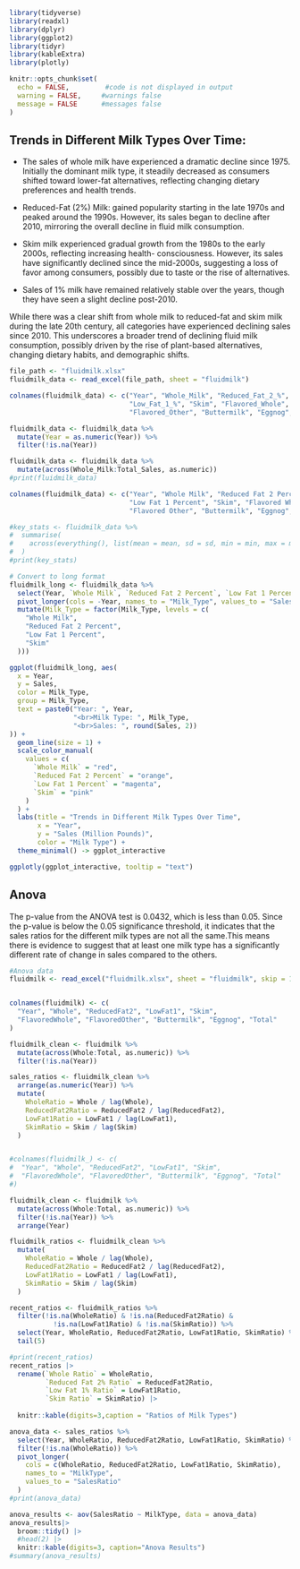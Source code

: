
```r
library(tidyverse)
library(readxl)
library(dplyr)
library(ggplot2)
library(tidyr)
library(kableExtra)
library(plotly)

knitr::opts_chunk$set(
  echo = FALSE,         #code is not displayed in output
  warning = FALSE,     #warnings false
  message = FALSE      #messages false
)
```

## Trends in Different Milk Types Over Time:

- The sales of whole milk have experienced a dramatic decline since 1975. Initially the dominant milk type, it steadily decreased as consumers shifted toward lower-fat alternatives, reflecting changing dietary preferences and health trends.

- Reduced-Fat (2%) Milk: gained popularity starting in the late 1970s and peaked around the 1990s. However, its sales began to decline after 2010, mirroring the overall decline in fluid milk consumption.

- Skim milk experienced gradual growth from the 1980s to the early 2000s, reflecting increasing health- consciousness. However, its sales have significantly declined since the mid-2000s, suggesting a loss of favor among consumers, possibly due to taste or the rise of alternatives.

- Sales of 1% milk have remained relatively stable over the years, though they have seen a slight decline post-2010.

While there was a clear shift from whole milk to reduced-fat and skim milk during the late 20th century, all categories have experienced declining sales since 2010. This underscores a broader trend of declining fluid milk consumption, possibly driven by the rise of plant-based alternatives, changing dietary habits, and demographic shifts.


```r
file_path <- "fluidmilk.xlsx"
fluidmilk_data <- read_excel(file_path, sheet = "fluidmilk")

colnames(fluidmilk_data) <- c("Year", "Whole_Milk", "Reduced_Fat_2_%", 
                              "Low_Fat_1_%", "Skim", "Flavored_Whole", 
                              "Flavored_Other", "Buttermilk", "Eggnog", "Total_Sales")

fluidmilk_data <- fluidmilk_data %>%
  mutate(Year = as.numeric(Year)) %>%
  filter(!is.na(Year))

fluidmilk_data <- fluidmilk_data %>%
  mutate(across(Whole_Milk:Total_Sales, as.numeric))
#print(fluidmilk_data)

colnames(fluidmilk_data) <- c("Year", "Whole Milk", "Reduced Fat 2 Percent", 
                              "Low Fat 1 Percent", "Skim", "Flavored Whole", 
                              "Flavored Other", "Buttermilk", "Eggnog", "Total Sales")

#key_stats <- fluidmilk_data %>%
#  summarise(
#    across(everything(), list(mean = mean, sd = sd, min = min, max = max), na.rm = TRUE)
#  )
#print(key_stats)

# Convert to long format
fluidmilk_long <- fluidmilk_data %>%
  select(Year, `Whole Milk`, `Reduced Fat 2 Percent`, `Low Fat 1 Percent`, Skim) %>%
  pivot_longer(cols = -Year, names_to = "Milk_Type", values_to = "Sales") %>%
  mutate(Milk_Type = factor(Milk_Type, levels = c(
    "Whole Milk", 
    "Reduced Fat 2 Percent", 
    "Low Fat 1 Percent", 
    "Skim"
  )))

ggplot(fluidmilk_long, aes(
  x = Year, 
  y = Sales, 
  color = Milk_Type, 
  group = Milk_Type,
  text = paste0("Year: ", Year, 
                "<br>Milk Type: ", Milk_Type, 
                "<br>Sales: ", round(Sales, 2))
)) +
  geom_line(size = 1) +
  scale_color_manual(
    values = c(
      `Whole Milk` = "red",
      `Reduced Fat 2 Percent` = "orange",
      `Low Fat 1 Percent` = "magenta",
      `Skim` = "pink"
    )
  ) +
  labs(title = "Trends in Different Milk Types Over Time", 
       x = "Year", 
       y = "Sales (Million Pounds)", 
       color = "Milk Type") +
  theme_minimal() -> ggplot_interactive

ggplotly(ggplot_interactive, tooltip = "text")

```


## Anova 
The p-value from the ANOVA test is 0.0432, which is less than 0.05. Since the p-value is below the 0.05 significance threshold, it indicates that the sales ratios  for the different milk types are not all the same.This means there is evidence to suggest that at least one milk type has a significantly different rate of change in sales compared to the others.

```r
#Anova data 
fluidmilk <- read_excel("fluidmilk.xlsx", sheet = "fluidmilk", skip = 1)


colnames(fluidmilk) <- c(
  "Year", "Whole", "ReducedFat2", "LowFat1", "Skim",
  "FlavoredWhole", "FlavoredOther", "Buttermilk", "Eggnog", "Total"
)

fluidmilk_clean <- fluidmilk %>%
  mutate(across(Whole:Total, as.numeric)) %>%
  filter(!is.na(Year))  

sales_ratios <- fluidmilk_clean %>%
  arrange(as.numeric(Year)) %>%
  mutate(
    WholeRatio = Whole / lag(Whole),
    ReducedFat2Ratio = ReducedFat2 / lag(ReducedFat2),
    LowFat1Ratio = LowFat1 / lag(LowFat1),
    SkimRatio = Skim / lag(Skim)
  )


#colnames(fluidmilk_) <- c(
#  "Year", "Whole", "ReducedFat2", "LowFat1", "Skim",
#  "FlavoredWhole", "FlavoredOther", "Buttermilk", "Eggnog", "Total"
#)

fluidmilk_clean <- fluidmilk %>%
  mutate(across(Whole:Total, as.numeric)) %>%
  filter(!is.na(Year)) %>%
  arrange(Year)

fluidmilk_ratios <- fluidmilk_clean %>%
  mutate(
    WholeRatio = Whole / lag(Whole),
    ReducedFat2Ratio = ReducedFat2 / lag(ReducedFat2),
    LowFat1Ratio = LowFat1 / lag(LowFat1),
    SkimRatio = Skim / lag(Skim)
  )

recent_ratios <- fluidmilk_ratios %>%
  filter(!is.na(WholeRatio) & !is.na(ReducedFat2Ratio) &
           !is.na(LowFat1Ratio) & !is.na(SkimRatio)) %>%
  select(Year, WholeRatio, ReducedFat2Ratio, LowFat1Ratio, SkimRatio) %>%
  tail(5)

#print(recent_ratios)
recent_ratios |>
  rename(`Whole Ratio` = WholeRatio,
         `Reduced Fat 2% Ratio` = ReducedFat2Ratio,
         `Low Fat 1% Ratio` = LowFat1Ratio, 
         `Skim Ratio` = SkimRatio) |>
  
  knitr::kable(digits=3,caption = "Ratios of Milk Types")

```


```r


anova_data <- sales_ratios %>%
  select(Year, WholeRatio, ReducedFat2Ratio, LowFat1Ratio, SkimRatio) %>%
  filter(!is.na(WholeRatio)) %>%
  pivot_longer(
    cols = c(WholeRatio, ReducedFat2Ratio, LowFat1Ratio, SkimRatio),
    names_to = "MilkType",
    values_to = "SalesRatio"
  )
#print(anova_data)

anova_results <- aov(SalesRatio ~ MilkType, data = anova_data) 
anova_results|>  
  broom::tidy() |>
  #head(2) |>
  knitr::kable(digits=3, caption="Anova Results")
#summary(anova_results)

```

